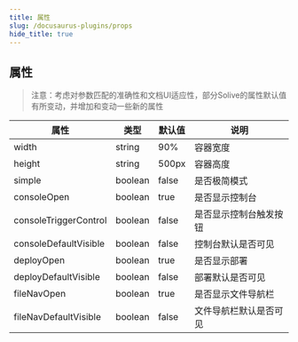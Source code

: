 ```yaml
---
title: 属性
slug: /docusaurus-plugins/props
hide_title: true
---
```


## 属性

> 注意：考虑对参数匹配的准确性和文档UI适应性，部分Solive的属性默认值有所变动，并增加和变动一些新的属性

| 属性 | 类型 | 默认值 | 说明 |
| --- | --- | --- | --- |
| width | string | 90% | 容器宽度 |
| height | string | 500px | 容器高度 |
| simple | boolean | false | 是否极简模式 |
| consoleOpen | boolean | true | 是否显示控制台 |
| consoleTriggerControl | boolean | false | 是否显示控制台触发按钮 |
| consoleDefaultVisible | boolean | false | 控制台默认是否可见 |
| deployOpen | boolean | true | 是否显示部署 |
| deployDefaultVisible | boolean | false | 部署默认是否可见 |
| fileNavOpen | boolean | true | 是否显示文件导航栏 |
| fileNavDefaultVisible | boolean | false | 文件导航栏默认是否可见 |
